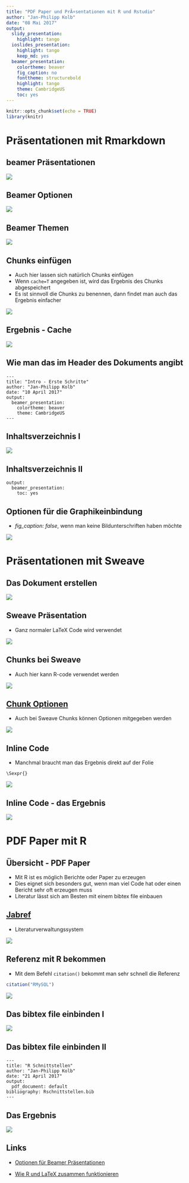 ```yaml
---
title: "PDF Paper und PrÃ¤sentationen mit R und Rstudio"
author: "Jan-Philipp Kolb"
date: "08 Mai 2017"
output:
  slidy_presentation:
    highlight: tango
  ioslides_presentation:
    highlight: tango
    keep_md: yes
  beamer_presentation:
    colortheme: beaver
    fig_caption: no
    fonttheme: structurebold
    highlight: tango
    theme: CambridgeUS
    toc: yes
---
```


```r
knitr::opts_chunk$set(echo = TRUE)
library(knitr)
```

# Präsentationen mit Rmarkdown

## beamer Präsentationen

![](figure/beamerexample.PNG)

## Beamer Optionen

![](figure/beamerOptions.PNG)

## Beamer Themen

![](http://1.bp.blogspot.com/-ZTtDq0hOkqY/Ti0Z3WwoIJI/AAAAAAAAAPc/HM3t4j4t7h0/s1600/Screenshot%2B-%2B07252011%2B-%2B03%253A22%253A15%2BAM.png)

## Chunks einfügen

- Auch hier lassen sich natürlich Chunks einfügen
- Wenn `cache=T` angegeben ist, wird das Ergebnis des Chunks abgespeichert
- Es ist sinnvoll die Chunks zu benennen, dann findet man auch das Ergebnis einfacher

![](figure/CacheBenennung.PNG)

## Ergebnis - Cache

![](figure/ErgZufallszahlen.PNG)

## Wie man das im Header des Dokuments angibt

```
---
title: "Intro - Erste Schritte"
author: "Jan-Philipp Kolb"
date: "10 April 2017"
output:
  beamer_presentation: 
    colortheme: beaver
    theme: CambridgeUS
---
```

## Inhaltsverzeichnis I

![](figure/BeamerInhaltsVZ.PNG)

## Inhaltsverzeichnis II

```
output: 
  beamer_presentation: 
    toc: yes
```


## Optionen für die Graphikeinbindung

- *fig_caption: false*, wenn man keine Bildunterschriften haben möchte

![](figure/figOpts.PNG)

# Präsentationen mit Sweave

## Das Dokument erstellen

![](figure/BSPsweave.png)

## Sweave Präsentation

- Ganz normaler LaTeX Code wird verwendet

![](figure/Sweave1ex.PNG)

## Chunks bei Sweave

- Auch hier kann R-code verwendet werden

![](figure/SweaveCodeChunk.PNG)

## [Chunk Optionen](http://k-baeumchen.fuhlbrueck.net/R-und-LaTeX.html)

- Auch bei Sweave Chunks können Optionen mitgegeben werden

![](figure/SweaveOptionen.PNG)

## Inline Code

- Manchmal braucht man das Ergebnis direkt auf der Folie

```
\Sexpr{}
```

![](figure/CRANpackages.PNG)

## Inline Code - das Ergebnis

![](figure/CRANmirror.PNG)


# PDF Paper mit R

## Übersicht - PDF Paper

- Mit R ist es möglich Berichte oder Paper zu erzeugen
- Dies eignet sich besonders gut, wenn man viel Code hat oder einen Bericht sehr oft erzeugen muss
- Literatur lässt sich am Besten mit einem bibtex file einbauen


## [Jabref](http://www.jabref.org/)

- Literaturverwaltungssystem

![](figure/Exjabref.PNG)

## Referenz mit R bekommen

- Mit dem Befehl `citation()` bekommt man sehr schnell die Referenz

```r
citation("RMySQL")
```

![](figure/bibtexRmysql.PNG)


## Das bibtex file einbinden I

![](figure/LiteraturEinbinden.PNG)

## Das bibtex file einbinden II

```
---
title: "R Schnittstellen"
author: "Jan-Philipp Kolb"
date: "21 April 2017"
output: 
  pdf_document: default
bibliography: Rschnittstellen.bib
---
```


## Das Ergebnis

![](figure/bibtexErgebnis.PNG)


## Links

- [Optionen für Beamer Präsentationen](http://rmarkdown.rstudio.com/beamer_presentation_format.html)

- [Wie R und LaTeX zusammen funktionieren](https://www.r-bloggers.com/from-openoffice-noob-to-control-freak-a-love-story-with-r-latex-and-knitr/)


